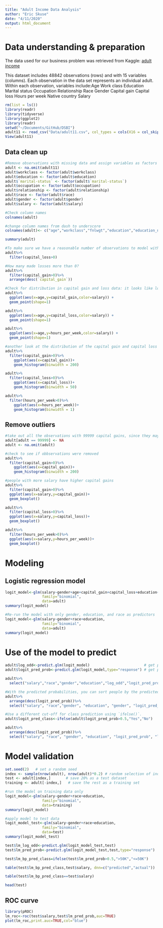 ```yaml
---
title: "Adult Income Data Analysis"
author: "Eric Skuse"
date: "4/11/2020"
output: html_document
---
```


# Data understanding & preparation
 
The data used for our business problem was retrieved from Kaggle: [adult income](https://www.kaggle.com/serpilturanyksel/adult-income)
 
This dataset includes 48842 observations (rows) and with 15 variables (columns). Each observation in the data set represents an individual adult. Within each observation, variables include:Age  Work class  Education  Marital status  Occupation  Relationship  Race  Gender  Capital gain  Capital loss  Hours per week  Native country  Salary  

```r
rm(list = ls())
library(readr)
library(tidyverse)
library(ggplot2)
library(readr)
setwd("~/Documents/GitHub/DSBI")
adult11 <- read_csv("Data/adult11.csv", col_types = cols(X16 = col_skip(), X17 = col_skip()), na = "?")
View(adult11)
```

## Data clean up

```r
#Remove observations with missing data and assign variables as factors
adult <- na.omit(adult11)
adult$workclass <- factor(adult$workclass)
adult$education <- factor(adult$education)
adult$`marital-status` <- factor(adult$`marital-status`)
adult$occupation <- factor(adult$occupation)
adult$relationship <- factor(adult$relationship)
adult$race <- factor(adult$race)
adult$gender <- factor(adult$gender)
adult$salary <- factor(adult$salary)
```

```r
#Check column names
colnames(adult)

#change column names from dash to underscore
colnames(adult)<- c("age","workclass","fnlwgt","education","education_num","marital_status","occupation","relationship","race","gender","capital_gain","capital_loss","hours_per_week","native_country","salary")

summary(adult)
```
```r
#To make sure we have a reasonable number of observations to model with, check how many people in the data set made capital gains more than 0
adult%>%
  filter(capital_loss>0)

#How many made losses more than 0?
adult%>%
  filter(capital_gain>0)%>%
  arrange(desc(`capital_gain`))
```

```r
#Check for distribution in capital gain and loss data: it looks like lots of people made 99,999 in capital gains (it must be the cap). But no one made 40-100k in gains? Seems improbable. Maybe the entries for 99,999 in capital gains are mistakes.
adult%>%
  ggplot(aes(x=age,y=capital_gain,color=salary)) +
  geom_point(shape=1)

adult%>%
  ggplot(aes(x=age,y=capital_loss,color=salary)) +
  geom_point(shape=1)

adult%>%
  ggplot(aes(x=age,y=hours_per_week,color=salary)) +
  geom_point(shape=1)
```
```r
#another look at the distribution of the capital gain and capital loss data points
adult%>%
  filter(capital_gain>0)%>%
    ggplot(aes(x=capital_gain))+
    geom_histogram(binwidth = 200)

adult%>%
  filter(capital_loss>0)%>%
    ggplot(aes(x=capital_loss))+
    geom_histogram(binwidth = 50)

adult%>%
  filter(hours_per_week>0)%>%
    ggplot(aes(x=hours_per_week))+
    geom_histogram(binwidth = 1)
```

## Remove outliers

```r
#take out all the observations with 99999 capital gains, since they may skew the results
adult[adult == 99999] <- NA
adult <- na.omit(adult)

#check to see if obbservations were removed
adult%>%
  filter(capital_gain>0)%>%
    ggplot(aes(x=capital_gain))+
    geom_histogram(binwidth = 200)
```


```r
#people with more salary have higher capital gains
adult%>%
  filter(capital_gain>0)%>%
  ggplot(aes(x=salary,y=capital_gain))+
  geom_boxplot()

adult%>%
  filter(capital_loss>0)%>%
  ggplot(aes(x=salary,y=capital_loss))+
  geom_boxplot()

adult%>%
  filter(hours_per_week>0)%>%
  ggplot(aes(x=salary,y=hours_per_week))+
  geom_boxplot()
```

# Modeling

## Logistic regression model
```r
logit_model<-glm(salary~gender+age+capital_gain+capital_loss+education+race+workclass+marital_status+occupation+relationship+native_country+hours_per_week,
                 family="binomial", 
                 data=adult)                   
summary(logit_model)
```
```r
#Re-run the model with only gender, education, and race as predictors
logit_model<-glm(salary~gender+race+education,
                 family="binomial", 
                 data=adult)                   
summary(logit_model)
```

# Use of the model to predict
```r
adult$log_odd<-predict.glm(logit_model)                         # get predicted log odds (default)
adult$logit_pred_prob<-predict.glm(logit_model,type="response") # get predicted probabilities

adult%>%
  select("salary","race","gender","education","log_odd","logit_pred_prob")
```

```r
#With the predicted probabilities, you can sort people by the predicted probability of having salaries higher than $50K per year
adult%>%
  arrange(desc(logit_pred_prob))%>%
  select("salary", "race","gender", "education", "gender", "logit_pred_prob")
```

```r
#Use a different cut-off for class prediction using `ifelse()`.
adult$logit_pred_class<-ifelse(adult$logit_pred_prob>0.5,"Yes","No")

adult%>%
  arrange(desc(logit_pred_prob))%>%
  select("salary", "race", "gender", "education", "logit_pred_prob", "logit_pred_class")
```

# Model validation
```r
set.seed(2)   # set a random seed 
index <- sample(nrow(adult), nrow(adult)*0.2) # random selection of indices. 
test <- adult[index,]       # save 20% as a test dataset
training <- adult[-index,]   # save the rest as a training set
```

```r
#run the model on training data only
logit_model<-glm(salary~gender+race+education,
                 family="binomial", 
                 data=training)                  
summary(logit_model)
```

```r
#apply model to test data
logit_model_test<-glm(salary~gender+race+education,
                 family="binomial", 
                 data=test)                     
summary(logit_model_test)

```

```r
test$lm_log_odd<-predict.glm(logit_model_test,test)
test$lm_pred_prob<-predict.glm(logit_model_test,test,type="response")

test$lm_bp_pred_class=ifelse(test$lm_pred_prob>0.5,">50K","<=50K")

table(test$lm_bp_pred_class,test$salary, dnn=c("predicted","actual")) 

table(test$lm_bp_pred_class==test$salary)

head(test)
```

## ROC curve

```r
library(pROC)
lm_roc<-roc(test$salary,test$lm_pred_prob,auc=TRUE)
plot(lm_roc,print.auc=TRUE,col="blue")
```